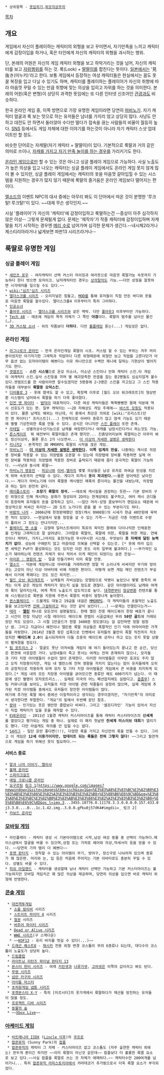  * 상위항목 - [[옷입히기]],[[외모지상주의]]

[[목차]]
== 개요 ==
게임에서 자신이 플레이하는 캐릭터의 외형을 보고 꾸미면서, 자기만족을 느끼고 캐릭터에게 감정이입을 하거나, 혹은 타인에게 자신의 캐릭터의 외형을 과시하는 행위.

단, 본래의 어원은 자신의 게임 캐릭터 외형을 보고 하악거리는 것을 넘어, 자신의 캐릭터를 보고 [[자위행위]]를 하는 것. 룩(Look) + [[딸딸이]]를 합친다는 뜻이다. [[일본]]에서는 '見抜き(미누키)'라고 한다. 보통 게임에서 등장하는 여성 캐릭터들은 현실에서는 꿈도 못 꿀 복장을 입고 다닐 수 있기도 하며, 캐릭터를 플레이하는 플레이어가 자신의 취향에 따라 마음껏 꾸밀 수 있는 만큼 취향에 맞는 의상을 입히고 자위를 하는 것을 의미한다. 본래의 어원(혹은 변형)이 상당히 과격한 뜻임에는 또 다른 인터넷 신조어인 [[관광]]과도 비슷하다.

한국 온라인 게임 중, 이쪽 방면으로 가장 유명한 게임이라면 당연히 [[마비노기]]. 자기 캐릭터 얼굴과 룩 보는 맛으로 하는 유저들은 남녀를 가지리 않고 상당히 많다. 사냥도 안 하고 대전도 안 하면서 둘러앉아 수다만 떨다가 접속을 끊는 사람들의 비율이 월등히 높다. [[SNS]] 등에서도 게임 자체에 대한 이야기를 하는것이 아니라 자기 캐릭터 스샷 업데이트만 할 정도.

비슷한 단어로는 자캐딸(자기 캐릭터 + 딸딸이)이 있다. 기본적으로 룩딸과 거의 같은 의미로 쓰이나, [[설정놀음|자캐를 가지고 자기 만족 놀이를 하는 경우]]를 가리키기도 한다. 

[[온라인 게임]]으로만 할 수 있는 것은 아니고 싱글 플레이 게임으로 가능하다. 사실 노출도가 높은 의상을 입고 나오는 캐릭터는 싱글 플레이 게임에서도 온라인 게임 못지 않게 많이 볼 수 있지만, 싱글 플레이 게임에서는 캐릭터의 옷을 마음껏 갈아입힐 수 있는 시스템을 지원하는 경우가 많지 않기 때문에 룩딸의 즐거움은 온라인 게임보다 떨어지는 편이다.

[[엘소드]]의 이벤트 NPC의 대사 중에는 아무리 봐도 이 단어에서 따온 것이 분명한 '루크탈! 루크탈!'이 있다. ~~대체 무슨 생각인지.~~

사실 '플레이어'가 자신의 '캐릭터'에 감정이입하고 룩딸하는건 --증상이 아주 심각하지 않은 이상-- 그렇게 문제될게 없다. 문제는 '제작자'가 작중 캐릭터에 감정이입하며 자캐딸을 치기 시작하는 경우엔 [[메리 수]]로 넘어가며 심각한 문제가 생긴다.--내시체2라거나 제스티리아라거나 넓게보면 파판13 시리즈라거나--

== 룩딸로 유명한 게임 ==
=== 싱글 플레이 게임 ===
 * [[세인츠 로우]] - 여자캐릭터 선택 커스터 마이징과 여러옷으로 마음껏 룩딸가능 속옷까지 가능하다 한다 벗으면 모자이크. 남자캐릭터인 경우는 [[상의탈의]]도 가능.~~다만 성형을 잘못하면 시각테러를 일으킬 수도 있다.~~
 * [[wiki:"심즈"심즈 시리즈]]
 * [[엘더스크롤 시리즈]] - 오리지널은 힘들고, [[MOD]]를 통해 유저들이 직접 만든 바디와 옷들로 마음껏 룩딸을 할수있다. 엘더스크롤4 이후부터가 특히 그러하다.
 * [[인공소녀]]
 * [[폴아웃 시리즈]] - [[엘더스크롤 시리즈]]와 같은 맥락. 다만 [[폴아웃3]] 이후부터만 가능하다.
 * [[Tech 48]] - 애초에 게임의 목적 자체가 그 쪽인 '''야겜'''이다. 룩딸의 범주를 넘어선 물건(…).
 * [[3D 커스텀 소녀]] - 위의 작품보다 '''더하다'''. 다만 [[롤플레잉]] 돋는(...) 게임성은 없다.
 
=== 온라인 게임 ===
 * [[라그나로크 온라인]] - 한국 온라인게임 룩딸의 시초. 커스텀 할 수 있는 부위는 겨우 머리뿐이었지만 아기자기한 그래픽과 직업마다 다른 외형때문에 외형만 보고 직업을 고른다던가 아무 옵션 없는 모자아이템이 예쁘다는 이유 하나만으로 수백만 제니에 달하는 기현상이 벌어지기도 한다. 
 * [[겟앰프드]] - '''스킨 시스템'''으로 온갖 미소녀, 미소년 스킨이나 만화 캐릭터 스킨.타 게임의 여캐릭터 스킨.실사 스킨등을 끼며 별 해괴망측한 컨셉을 잡는 중2병들도 심심치않게 볼수있다.겟앰프드를 한 사람이라면 알수있겠지만 5명중에 2~3명은 스킨을 끼고있고 그 스킨 착용자들중 대부분이 '''룩딸용 오덕스킨'''.
 * [[디아블로 3]] - 옷에 염색도 할 수 있고, 확장팩 이후로 [월드 오브 워크래프트]의 형상변환 시스템이 넘어와서 룩딸을 하기 더욱 좋아졌다.
 * [[던전 앤 파이터]] - [[법덕(던전 앤 파이터)|법덕]]이 대표적이다. 다른 여성 캐릭터들은 쭉쭉빵빵한 몸매 덕분에 역시 선호도가 있는 편. 일부 캐릭터는 ~~2D 저해상도 게임 주제에~~ [[바스트 모핑]]도 적용되어 있다. 물론 남캐도 예외는 아닌데, 이 중에서 최강은 의외로 [wiki:"프리스트(던전 앤 파이터)" 프리스트](...) 전체적으로 아바타 종류가 많고 염색 기능도 있기 때문에 별별 기상천외한 룩을 만들 수 있다. 공식은 아니지만 [[스킨(던전 앤 파이터)|스킨 플레이]] 또한 존재.
 * [[라테일]] - 성별의상수선기능으로 남캐를 여장한다거나 여캐를 남장시킨다거나 하는것도 가능.
 * [[룬스케이프]]  뭐 예전부터 룩딸러들은 존재 했지만... 진흙덩어리보며 룩딸하는건 아무리 봐도 정신이상자, 물론 룬스 2가 나오면서... [[더 이상의 자세한 설명은 생략한다]]
 * [[리니지2]] - 본격적인 3D MMORPG 룩딸의 시작을 끊은 게임.
 * [[마비노기]] - '''[[더 이상의 자세한 설명은 생략한다]]. 이쪽 업계의 전설.''' 나중에는 캐시로 의장용 장비를 착용할 수 있는 의장탭을 오픈할 수 있는데 의장탭에 장비를 착용하면 실제 어떤 장비를 착용하든 의장탭에 착용한 장비로 출력되기 때문에 좀더 궁극적인 룩딸이 가능하다. ~~사냥과 동시에 룩딸~~
 * [[마비노기 영웅전]] - [[피오나(마비노기 영웅전)|피오나]]와 [[이비(마비노기 영웅전)|이비]],[[벨라(마비노기 영웅전)|벨라]]의 몇몇 의상들은 남성 유저로 하여금 탄성을 지르게 하며 속옷까지 선택할 수 있다. 게다가 피격시 '''옷이 파괴된다.'''~~물론 방어력은 낮아진다.~~ 게다가 마비노기에 이어 룩딸용 캐시템인 매혹의 룬이라는 물건을 내놨는데, 의장탭과 하는 일이 완전히 같다.
 * [[메이플스토리]] - '''초창기 룩딸의 정석.''' ~~애초에 캐시질을 권장하는 듯한~~ 기본 장비의 구린 외형으로 인해 캐시하는 문화가 형성되어 2D라는 한계성에도 불구하고, 여러 캐시 코디들이 등장하며 유저들의 돈을 갈취하고 있다. ~~일단 머리-성형 콤보부터가 랜덤요소 때문에 비정상적으로 비싸긴 하지만~~ 2D 도트 노가다의 끝을 볼 수 있는 부분이기도 하다.
 * [[바람의 나라(게임)|바람의 나라]] - 2006년에 한정판매했던 정장(캐시 9900원)의 시세가 현금 40만원에 육박한 적이 있었다. ~~현실에서 맞춤 정장을 살 수 있는 가격~~ 지금은 각종 이벤트로 수량이 풀려서 그 정도는 안나가지만...
 * [[블레이드 앤 소울]] - 김형태 일러스트레이터 특유의 육덕진 몸매와 다이나믹한 인체표현을 인게임 그래픽으로 잘 살려냈다. 그야말로 룩딸의, 룩딸에 의한, 룩딸을 위한 게임. 연예인이나 캐릭터, 가카(…)마저도 표현가능한 무시무시한 시스템. 무엇보다 '''옷 자체에 달린 능력치가 없다'''. 성능에 구애받지 않고 마음대로 의복을 선택할 수 있는것. [* 옷에 따라 입으면 세력간 PvP가 활성화되는 것도 있지만 이런 옷도 극히 일부에 불과하다.] ~~부가적인 요소가 돼야하는데 컨텐츠 자체가 워낙 적어서 이게 메인이 되었다는 슬픈 진실~~
 * [[아이온 : 영원의 탑]] - 얼굴 만들기부터 이미 룩딸 전쟁.
 * [[엘소드]] - 덕분에 게임머니로 아바타를 거래하려면 정말 억 소리나게 비싸지만 무기와 방어구는 고강이 아닌 이상 아바타에 비해 저렴한 편이다. 어떻게 보면 게임 메인 컨텐츠가 부실해서 이거에 목매다는 것도 있긴 하지만...
 * [[월드 오브 워크래프트]] - 남캐들의 자비심없는 모델링으로 악명이 높았으나 몇몇 종족의 여캐는 이게 같은 게임의 캐릭터가 맞는지 싶을 정도로 괜찮다. 같은 아이템이라도 남캐와 여캐의 룩이 달라지는데, 여캐 쪽의 노출도가 압도적으로 높다. [[대격변]]부터 [[형상변환]] 컨텐츠를 통해 시스템상으로 룩변을 지원해 주면서 룩딸의 비중이 엄청나게 높아졌다.
 * [[퀸스블레이드]] - 드물게도 대놓고 19금을 내걸은 [[MMORPG]]. 각 캐릭터들의 초월적인 노출도들을 보고있자면 [[자위행위|진짜 그걸]]하라고 하는 것만 같이 보인다(...) ~~문제는 안꼴린다는거~~
 * [[테라(MMORPG)|테라]] - '''[[엘린]]''' 하나로 모든것이 설명될정도. 한때 엘린 전용 메이드복이 한정 배포가 끝나고 시간이 한참 지났던 시절 레이어드 메이드복 한벌이 시골섭에선 무려 '''50만 골드'''에 거래되었던 적도 있었다. 그 시절 1만골드가 현찰 3400원 정도였다는 걸 감안하면 정말 엄청난 셈. 그리고 지금이나 예전이나 엘린용 룩딸 의상들은 폭팔적인 인기 덕에 어마어마한 가격들을 자랑한다. 2014년 3월경 잦은 섭폭으로 인벤에서 유저들의 불만이 폭팔 직전까지 치솟았지만 '''메이드복 2.0'''이 출시되자마자 다들 조용히 메이드복 상자나 까고 있는 웃지 못할 상황이 펼쳐졌을 정도다.
 * [[팀 포트리스 2]] - 얼굴도 못난 아저씨들 게임이 왜 여기 들어있는지 묻냐고 한 순간, 당신은 편견에 사로잡힌 거다. 남정네들이 죽고 못사는 여캐는 전혀 존재하지 않으나, 모자들과 기타 치장 아이템들이 수없이 많이 존재한다. 이러한 아이템들은 아무런 효과도 주지 않고 오직 치장용이지만, 게임 내 밸런스에 전혀 영향을 끼치지 않는다는 점이 유저들에게 오히려 긍정적으로 작용하게 되며 모자 및 기타 치장 아이템들은 게임에서 큰 비중을 차지하게 되었다.[* 게임 내의 모든 치장용 아이템을 긁어모으면 종류만 해도 600가지가 넘는다. 이 때문에 생긴 별명이 모자포트리스... 실제로 미국의 어느 패션잡지에도 실렸다고. [[흠좀무]]] 스팀 커뮤니티를 보아도, 유저들의 치장 아이템 관련 작품들이 굉장히 많으며, 실제 게임에 추가된 치장 아이템들 중에서도 유저들이 창안한 아이템들이 많다.
 여기에 추가된 룩딸 예시 중에선 이질적이라고 생각되는 경우이겠지만, "자기만족"의 의미로서 생각한다면 부합한다. "개요"의 밑에서 두번째 문단 참조.
 * [[팡야]] - 인기있는 옷은 웬만한 클럽보다 비싸다. 그리고 '셀프디자인' 기능이 있어서 자신이 직접 캐릭터가 입을 옷을 제작할 수 있다.
 * [[EVE온라인]] - 2011년 1월경 캐릭터 커스터마이즈를 통해 캐릭터 커스터마이즈의 '''신세계'''를 열었다고 평가되는 게임 중 하나. 실제로 이 패치 첫날엔 '''전세계 미스이브 대회'''가 열리기도 했다. 다만 아쉽게도 하의를 안 입힐 수는 없다.
 * [[S4리그]] - 일단 운만 좋다면(!!), 다양한 룩을 가지고 자신만의 룩을 만들 수 있다. 그리고 이 게임은 '''12세 이용가이지만, 업데이트 되는 룩들은 전혀 그렇지 않다! ''' ~~그리고 필연적으로 게임을 하기 위해선 옷이 필요하다.~~

==== 서비스 종료 ====
 * [[말과 나의 이야기, 앨리샤]]
 * [[불패 온라인]]
 * [[스파이크걸즈]]
 * [[에밀 크로니클 온라인]]
 * [[요구르팅]] [https://www.google.com/images?q=%EC%9A%94%EA%B5%AC%EB%A5%B4%ED%8C%85%20%EB%B3%B5%EC%9E%A5 링크 1][https://www.google.com/images?newwindow=1&site=images&tbm=isch&sa=1&q=%E3%83%A8%E3%83%BC%E3%82%B0%E3%83%AB%E3%83%86%E3%82%A3%E3%83%B3%E3%82%B0+%E5%88%B6%E6%9C%8D&oq=%E3%83%A8%E3%83%BC%E3%82%B0%E3%83%AB%E3%83%86%E3%82%A3%E3%83%B3%E3%82%B0+%E5%88%B6%E6%9C%8D&gs_l=img.3...3455.10776.0.11178.3.3.0.0.0.0.157.433.0j3.3.0....0...1c.1.42.img..3.0.0.gPku0j57dK4#imgdii=_ 링크 2]
 * [[카보드 온라인]]

=== [[모바일 게임]] ===
 * 라인플레이 - 캐릭터 생성 시 기본아이템으로 시작,남성 여성 동물 중 선택이 가능하다.페이스샵에서 얼굴을 바꿀 수 있으며,상점 또는 가챠로 헤어와 의상,악세서리 등을 얻을 수 있다. ~~당연히 가챠 템이 더 예쁘다~~
 * [[포켓 판타지]] - 장착할 수 있는 아이템이 무기, 방어구, 장신구로 나뉘어져 있으며 종류가 꽤 많은편. 머리와 눈, 입 등은 처음에 주어지는 기본 아바타로도 충분히 꾸밀 수 있다. 성별도 바꿀 수 있다.
 * [[피쉬 아일랜드]] - 캐릭터를 생성할때 남녀 캐릭터 선택만 가능하고 기본 커스터마이즈는 불가능하지만 모바일 게임치곤 꽤 많은 의상을 제공하며, 당연히 의상을 입으면 바로 캐릭터 외형에 반영한다.

=== [[콘솔 게임]] ===
  * [[대전격투게임]]
   * [[소울 칼리버]] 시리즈
   * [[스트리트 파이터 4]] 시리즈
   * [[철권]] 시리즈
   * [[버추어 파이터 시리즈]]
   * [[Dead or Alive(게임)|Dead or Alive 시리즈]]
   * [[스맥다운(게임)|WWE 시리즈]](구 스맥다운)
   * ~~[[KOF13]] - 유리 바지를 벗길 수 있다(...)~~
  * [[드래곤 퀘스트8]] - [[제시카]] 전용 외형 변경 코스튬이 무려 6종류나 되는데, 대다수의 코스튬이 노출도가 상당히 높다.
  * [[드림클럽]]
  * [[라이트닝 리턴즈 파이널 판타지 13]]
  * [[몬스터 헌터 시리즈]] - 여캐 [[키린]]셋과 [[나루가크루가|나루가]]셋, [[고어 마가라|고어]]셋은 이쪽의 갑이라고 봐도 된다.
  * [[무쌍 시리즈]]
  * [[섬란 카구라 시리즈]]
  * [[아이돌 마스터]]
  * [[초차원게임 넵튠 시리즈]]
  * [[포켓몬스터 X·Y]] - 특히 [미르시티]의 옷가게에서 룩딸하다가 재산을 탕진하는 유저들이 많을 정도.
  * [[프로젝트 디바 시리즈]]
  * [[동물의 숲]]
  * ~~[[Xbox Live]]~~

=== [[아케이드 게임]] ===
  * [[비트매니아 IIDX]] ([[beatmania IIDX 19 Lincle|Lincle 이후]])의 [[쿠프로]]
  * [[팝픈뮤직]] (Sunny Park)의 [[팝픈뮤직 Sunny Park#s-4.6|팝플]]
  * [[팝픈뮤직]]의 캐릭터 그 자체 - 커스터마이즈 없고 코스튬도 (자주 출연한 캐릭터 외에는) 한두개 뿐이긴 하지만 ~~이미 룩딸이 아닌것 같은데~~ 팝플보다 더 훌륭한 룩딸 요소로 보고 있다.~~사실 팝플을 룩딸로 쓰는 것 자체가 애매하다.~~ 캐릭터수만 200여개를 넘어가니... 특히 [[팝픈뮤직 라피스토리아]]에서 캬라데코가 추가됨으로서 더욱 룩딸 요소가 부각되었다.

